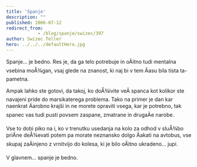 ```yaml
---
title: 'Spanje'
description: ""
published: 2006-07-12
redirect_from: 
            - /blog/spanje/swizec/397
author: Swizec Teller
hero: ../../../defaultHero.jpg
---
```

Spanje... je bedno. Res je, da ga telo potrebuje in oÄitno tudi mentalna vsebina moÅ¾gan, vsaj glede na znanost, ki naj bi v tem Äasu bila tista ta-pametna.  
  
Ampak lahko ste gotovi, da takoj, ko doÅ¾ivite veÄ spanca kot kolikor ste navajeni pride do marsikaterega problema. Tako na primer je dan kar naenkrat Äarobno krajši in ne morete opraviti vsega, kar je potrebno, tak spanec vas tudi pusti povsem zaspane, zmatrane in drugaÄe narobe.  
  
Vse to dobi piko na i, ko v trenutku usedanja na kolo za odhod v sluÅ¾bo priÄne deÅ¾evati potem pa morate neznansko dolgo Äakati na avtobus, vse skupaj zaÄinjeno z vrnitvijo do kolesa, ki je bilo oÄitno ukradeno... jupi.  
  
V glavnem... spanje je bedno.